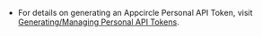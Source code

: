 - For details on generating an Appcircle Personal API Token, visit [Generating/Managing Personal API Tokens](/account/my-organization/security/personal-api-token).